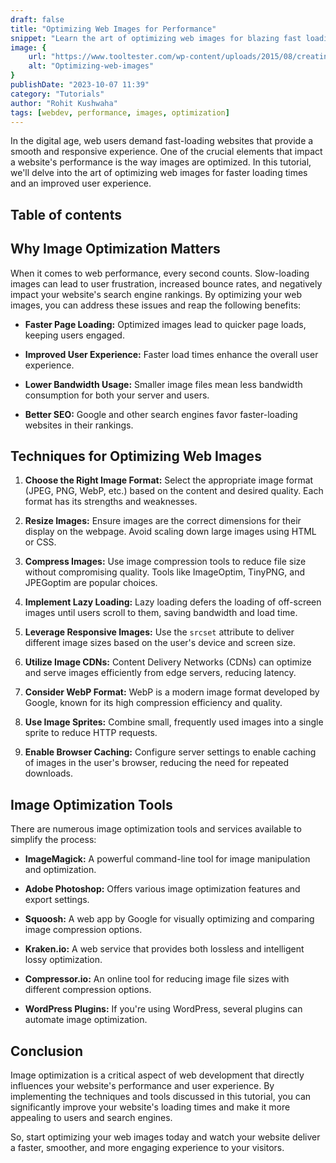 ```yaml
---
draft: false
title: "Optimizing Web Images for Performance"
snippet: "Learn the art of optimizing web images for blazing fast loading times and improved user experience. Discover techniques, tools, and best practices to enhance your web's image performance."
image: {
    url: "https://www.tooltester.com/wp-content/uploads/2015/08/creating-website-visuals-for-beginners.jpg",
    alt: "Optimizing-web-images"
}
publishDate: "2023-10-07 11:39"
category: "Tutorials"
author: "Rohit Kushwaha"
tags: [webdev, performance, images, optimization]
---
```


In the digital age, web users demand fast-loading websites that provide a smooth and responsive experience. One of the crucial elements that impact a website's performance is the way images are optimized. In this tutorial, we'll delve into the art of optimizing web images for faster loading times and an improved user experience.

## Table of contents

## Why Image Optimization Matters

When it comes to web performance, every second counts. Slow-loading images can lead to user frustration, increased bounce rates, and negatively impact your website's search engine rankings. By optimizing your web images, you can address these issues and reap the following benefits:

- **Faster Page Loading:** Optimized images lead to quicker page loads, keeping users engaged.

- **Improved User Experience:** Faster load times enhance the overall user experience.

- **Lower Bandwidth Usage:** Smaller image files mean less bandwidth consumption for both your server and users.

- **Better SEO:** Google and other search engines favor faster-loading websites in their rankings.

## Techniques for Optimizing Web Images

1. **Choose the Right Image Format:** Select the appropriate image format (JPEG, PNG, WebP, etc.) based on the content and desired quality. Each format has its strengths and weaknesses.

2. **Resize Images:** Ensure images are the correct dimensions for their display on the webpage. Avoid scaling down large images using HTML or CSS.

3. **Compress Images:** Use image compression tools to reduce file size without compromising quality. Tools like ImageOptim, TinyPNG, and JPEGoptim are popular choices.

4. **Implement Lazy Loading:** Lazy loading defers the loading of off-screen images until users scroll to them, saving bandwidth and load time.

5. **Leverage Responsive Images:** Use the `srcset` attribute to deliver different image sizes based on the user's device and screen size.

6. **Utilize Image CDNs:** Content Delivery Networks (CDNs) can optimize and serve images efficiently from edge servers, reducing latency.

7. **Consider WebP Format:** WebP is a modern image format developed by Google, known for its high compression efficiency and quality.

8. **Use Image Sprites:** Combine small, frequently used images into a single sprite to reduce HTTP requests.

9. **Enable Browser Caching:** Configure server settings to enable caching of images in the user's browser, reducing the need for repeated downloads.

## Image Optimization Tools

There are numerous image optimization tools and services available to simplify the process:

- **ImageMagick:** A powerful command-line tool for image manipulation and optimization.

- **Adobe Photoshop:** Offers various image optimization features and export settings.

- **Squoosh:** A web app by Google for visually optimizing and comparing image compression options.

- **Kraken.io:** A web service that provides both lossless and intelligent lossy optimization.

- **Compressor.io:** An online tool for reducing image file sizes with different compression options.

- **WordPress Plugins:** If you're using WordPress, several plugins can automate image optimization.

## Conclusion

Image optimization is a critical aspect of web development that directly influences your website's performance and user experience. By implementing the techniques and tools discussed in this tutorial, you can significantly improve your website's loading times and make it more appealing to users and search engines.

So, start optimizing your web images today and watch your website deliver a faster, smoother, and more engaging experience to your visitors.